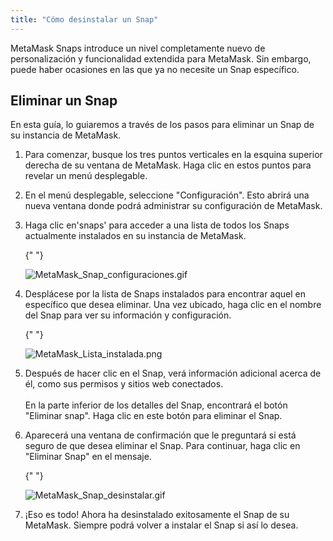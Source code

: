 ```yaml
---
title: "Cómo desinstalar un Snap"
---
```


MetaMask Snaps introduce un nivel completamente nuevo de personalización y funcionalidad extendida para MetaMask. Sin embargo, puede haber ocasiones en las que ya no necesite un Snap específico.

## Eliminar un Snap

En esta guía, lo guiaremos a través de los pasos para eliminar un Snap de su instancia de MetaMask.

1. Para comenzar, busque los tres puntos verticales en la esquina superior derecha de su ventana de MetaMask. Haga clic en estos puntos para revelar un menú desplegable.

2. En el menú desplegable, seleccione "Configuración". Esto abrirá una nueva ventana donde podrá administrar su configuración de MetaMask.

3. Haga clic en'snaps' para acceder a una lista de todos los Snaps actualmente instalados en su instancia de MetaMask.

   {" "}

   <div class="center-container">
     <div class="img-small">
       <img
         src={
           require("../../../../../img/metamask-snaps/how-do-snap-permissions-work/MetaMask_Snap_settings.gif")
             .default
         }
         alt="MetaMask_Snap_configuraciones.gif"
       />
     </div>
   </div>

4. Desplácese por la lista de Snaps instalados para encontrar aquel en específico que desea eliminar. Una vez ubicado, haga clic en el nombre del Snap para ver su información y configuración.

   {" "}

   <div class="center-container">
     <div class="img-small">
       <img
         src={
           require("../../../../../img/metamask-snaps/how-do-snap-permissions-work/MetaMask_Snap_installed_list.png")
             .default
         }
         alt="MetaMask_Lista_instalada.png"
       />
     </div>
   </div>

5. Después de hacer clic en el Snap, verá información adicional acerca de él, como sus permisos y sitios web conectados.\
   \
   En la parte inferior de los detalles del Snap, encontrará el botón "Eliminar snap". Haga clic en este botón para eliminar el Snap.

6. Aparecerá una ventana de confirmación que le preguntará si está seguro de que desea eliminar el Snap. Para continuar, haga clic en "Eliminar Snap" en el mensaje.

   {" "}

   <div class="center-container">
     <div class="img-small">
       <img
         src={
           require("../../../../../img/metamask-snaps/how-to-uninstall-a-snap/MetaMask_Snap_uninstall.gif")
             .default
         }
         alt="MetaMask_Snap_desinstalar.gif"
       />
     </div>
   </div>

7. ¡Eso es todo! Ahora ha desinstalado exitosamente el Snap de su MetaMask. Siempre podrá volver a instalar el Snap si así lo desea.
